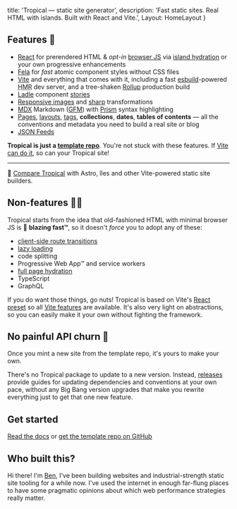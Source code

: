 
  title: 'Tropical — static site generator',
  description: 'Fast static sites. Real HTML with islands. Built with React and Vite.',
  Layout: HomeLayout
}

## Features 🍹

- [React](https://reactjs.org/) for prerendered HTML & *opt-in* [browser JS](/docs/browser-js) via [island hydration](https://github.com/bensmithett/tropical-utils/tree/main/packages/tropical-islands) or your own progressive enhancements
- [Fela](http://fela.js.org/) for *fast* atomic component styles without CSS files
- [Vite](https://vitejs.dev/) and everything that comes with it, including a fast [esbuild](https://esbuild.github.io/)-powered <abbr title='Hot Module Replacement'>HMR</abbr> dev server, and a tree-shaken [Rollup](https://rollupjs.org/) production build
- [Ladle](https://ladle.dev/) component [stories](https://github.com/ComponentDriven/csf)
- [Responsive images](/docs/images) and [sharp](https://github.com/lovell/sharp) transformations
- [MDX](https://mdxjs.com/) Markdown ([GFM](https://github.github.com/gfm/)) with [Prism](https://prismjs.com/) syntax highlighting
- [Pages](/docs/pages), [layouts](/docs/layouts), [tags](/docs/pages#page-meta), **collections**, **dates**, **tables of contents** — all the conventions and metadata you need to build a real site or blog
- [JSON Feeds](https://jsonfeed.org/)

**Tropical is just a [template repo](https://docs.github.com/en/github/creating-cloning-and-archiving-repositories/creating-a-repository-on-github/creating-a-repository-from-a-template)**. You're not stuck with these features. If [Vite can do it](https://vitejs.dev/guide/features.html), so can your Tropical site!

---

🤔 [Compare Tropical](/docs/comparisons/) with Astro, îles and other Vite-powered static site builders.

## Non-features 🙅‍♀️

Tropical starts from the idea that old-fashioned HTML with minimal browser JS is 🚀 **blazing fast™**, so it doesn't *force* you to adopt any of these:

- [client-side route transitions](https://twitter.com/ryanflorence/status/1186515553285857280)
- [lazy loading](https://www.bensmithett.com/an-argument-against-lazy-loading/)
- code splitting
- Progressive Web App™ and service workers
- [full page hydration](https://github.com/bensmithett/tropical/blob/docs/app/decisions/003_dont_default_to_full_page_react_hydration.md)
- TypeScript
- GraphQL

If you do want those things, go nuts! Tropical is based on Vite's [React preset](https://vitejs.dev/guide/#scaffolding-your-first-vite-project) so all [Vite features](https://vitejs.dev/guide/features.html) are available. It's also very light on abstractions, so you can easily make it your own without fighting the framework.

## No painful API churn 🤕

Once you mint a new site from the template repo, it's yours to make your own.

There's no Tropical package to update to a new version. Instead, [releases](https://github.com/bensmithett/tropical/releases) provide guides for updating dependencies and conventions at your own pace, without any Big Bang version upgrades that make you rewrite everything just to get that one new feature.

## Get started

[Read the docs](/docs/) or [get the template repo on GitHub](https://github.com/bensmithett/tropical)

## Who built this?

Hi there! I'm [Ben](https://www.bensmithett.com/), I've been building websites and industrial-strength static site tooling for a while now. I've used the internet in enough far-flung places to have some pragmatic opinions about which web performance strategies really matter.
